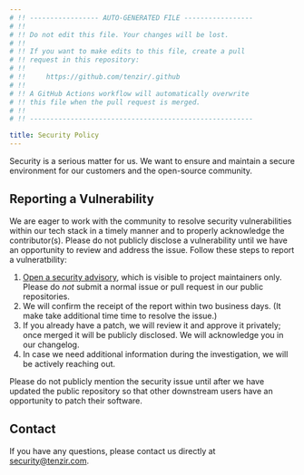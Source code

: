 ```yaml
---
# !! ----------------- AUTO-GENERATED FILE -----------------
# !!
# !! Do not edit this file. Your changes will be lost.
# !!
# !! If you want to make edits to this file, create a pull 
# !! request in this repository:
# !!
# !!     https://github.com/tenzir/.github
# !!
# !! A GitHub Actions workflow will automatically overwrite
# !! this file when the pull request is merged.
# !!
# !! -------------------------------------------------------

title: Security Policy
---
```


Security is a serious matter for us. We want to ensure and maintain a
secure environment for our customers and the open-source community.

## Reporting a Vulnerability

We are eager to work with the community to resolve security vulnerabilities
within our tech stack in a timely manner and to properly acknowledge the
contributor(s). Please do not publicly disclose a vulnerability until we have
an opportunity to review and address the issue. Follow these steps to report a
vulneratbility:

1. [Open a security advisory][help-security-advisory], which is visible to
   project maintainers only. Please do *not* submit a normal issue or pull
   request in our public repositories.
2. We will confirm the receipt of the report within two business days. (It make
   take additional time time to resolve the issue.)
3. If you already have a patch, we will review it and approve it privately;
   once merged it will be publicly disclosed. We will acknowledge you in our
   changelog.
4. In case we need additional information during the investigation, we will be
   actively reaching out.

Please do not publicly mention the security issue until after we have updated
the public repository so that other downstream users have an opportunity to
patch their software.

## Contact

If you have any questions, please contact us directly at
[security@tenzir.com](mailto://security@tenzir.com).

[help-security-advisory]: https://help.github.com/en/articles/creating-a-maintainer-security-advisory
